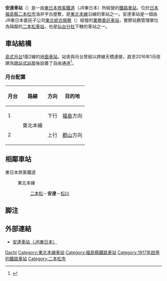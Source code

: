 {{NoteTA|1 = zh:安達站; zh-cn:安达站; zh-tw:安達車站; zh-hk:安達站; }}
{{日本車站資訊
|公司色 = green
|文字色 =
|站名 = 安達站
|圖片 = Jr-adachist.jpg
|pxl = 
|圖片說明 = 站舍東口（2016年4月）
|日文原名 = 安達
|平假名 = あだち
|羅馬拼音 = Adachi
|電報略號 = タチ
|前一站 = [[二本松站|二本松]]
|前一站距離 = 4.2
|後一站距離 = 5.0
|後一站 = [[松川站_(日本)|松川]]
|所屬公司 = [[東日本旅客鐵道|東日本旅客鐵道]]（JR東日本）
|所屬路線 = {{Color|mediumseagreen|■}}[[東北本線|東北本線]]
|距離 = 254.5
|起點站 = [[東京站|東京]]
|所在地 = [[福島縣|福島縣]][[二本松市|二本松市]]油井字古屋敷5
|車站構造 = [[地面車站|地面車站]]
|月台配置 = 1面2線
|啟用年月日 = 1917年（[[大正|大正]]6年）7月11日
|乘客人數 = 790
|統計年度 = 2014年
|備註 = 業務委託站
}}
'''安達車站'''（{{jpn|j=安達駅|hg=あだちえき|rm=Adachi eki|f=y}}）是一由[[東日本旅客鐵道|東日本旅客鐵道]]（JR東日本）所經營的[[鐵路車站|鐵路車站]]，位於[[日本|日本]][[福島縣|福島縣]][[二本松市|二本松市]]油井字古屋敷，是[[東北本線|東北本線]]沿線的車站之一。安達車站是一個由JR東日本委託子公司[[東北綜合服務|東北綜合服務]]（{{lang|ja|東北総合サービス}}）經營的[[業務委託車站|業務委託車站]]，實際站務管理單位為隔鄰的[[二本松車站|二本松車站]]，也是[[東日本旅客鐵道仙台分社|仙台分社]]下轄的車站之一。

== 車站結構 ==
[[島式月台|島式月台]]1面2線的[[地面車站|地面車站]]。站舍與月台曾經以跨線天橋連接，直至2016年1月改建為[[跨站式站房|跨站式站房]]後設置了自由通道<ref name="交通20160127">{{Cite news |title=ＪＲ安達駅　新駅舎など使用開始 |newspaper=[[交通新聞|交通新聞]] |publisher=交通新聞社 |date=2016-01-27}}</ref>。
=== 月台配置 ===
{| rules="rows" class="wikitable"
!月台<!-- 事業者側による呼称 --->!!路線!!方向!!目的地
|-
! 1
|rowspan=2|{{Color|mediumseagreen|■}}東北本線
| style="text-align:center" | 下行
|[[福島站_(福島縣)|福島]]方向
|-
! 2
| style="text-align:center" | 上行
|[[郡山站_(福島縣)|郡山]]方向
|}
== 相鄰車站 ==
; 東日本旅客鐵道
: {{Color|mediumseagreen|■}}東北本線
:: [[二本松站|二本松]]－'''安達'''－[[松川站_(日本)|松川]]

== 脚注 ==
{{reflist}}

== 外部連結 ==
* {{ja}}[http://www.jreast.co.jp/estation/station/info.aspx?StationCd=63 安達車站（JR東日本）]{{Wayback|url=http://www.jreast.co.jp/estation/station/info.aspx?StationCd=63 |date=20200131072125 }}

{{東北本線}}

{{japan-rail-stub}}

{{DEFAULTSORT:Adachi}}
[[Category:日本鐵路車站_A|Dachi]]
[[Category:東北本線車站|Category:東北本線車站]]
[[Category:福島縣鐵路車站|Category:福島縣鐵路車站]]
[[Category:1917年啟用的鐵路車站|Category:1917年啟用的鐵路車站]]
[[Category:二本松市|Category:二本松市]]